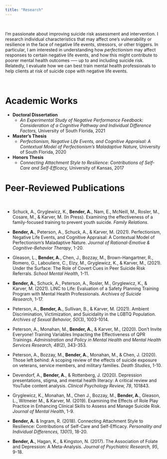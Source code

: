 ```yaml
---
title: "Research"
---
```


<br>

I'm passionate about improving suicide risk assessment and intervention. I research individual characteristics that may affect one's vulnerability or resilience in the face of negative life events, stressors, or other triggers.  In particular, I am interested in understanding how *perfectionism* may affect responses to certain negative life events, and how this might contribute to poorer mental health outcomes —-- up to and including suicide risk. Relatedly, I evaluate how we can best train mental health professionals to help clients at risk of suicide cope with negative life events. 

<br>

# Academic Works

* **Doctoral Dissertation**
  + *An Experimental Study of Negative Performance Feedback: Consideration of a Cognitive Pathway and Individual Difference Factors,* University of South Florida, 2021
* **Master's Thesis**
  + *Perfectionism, Negative Life Events, and Cognitive Appraisal: A Contextual Model of Perfectionism’s Maladaptive Nature,* University of South Florida, 2020
* **Honors Thesis**
  + *Connecting Attachment Style to Resilience: Contributions of Self-Care and Self-Efficacy,* University of Kansas, 2017

# Peer-Reviewed Publications

<br>

* Schuck, A., Gryglewicz, K., **Bender, A.**, Nam, E., McNeill, M., Rosler, M., Cosare, M., & Karver, M. (In Press). Examining the effectiveness of a family-focused training to prevent youth suicide. *Family Relations*.

* **Bender, A.**, Peterson, A., Schuck, A., & Karver, M. (2021). Perfectionism, Negative Life Events, and Cognitive Appraisal: A Contextual Model of Perfectionism’s Maladaptive Nature. *Journal of Rational-Emotive & Cognitive-Behavior Therapy*, 1-20.

* Gleason, L., **Bender, A.**, Chen, J., Bozzay, M., Brown-Hangartner, R., Romero, G., Labouliere, C., Elzy, M., Gryglewicz, K., & Karver, M., (2021). Under the Surface: The Role of Covert Cues in Peer Suicide Risk Referrals. *School Mental Health*, 1-11. 

* **Bender, A.**, Schuck, A., Peterson, A., Rosler, M., Gryglewicz, K., & Karver, M. (2021). LINC to Life: Evaluation of a Safety Planning Training Program with Mental Health Professionals. *Archives of Suicide Research*, 1-17.

* Peterson, A., **Bender, A.**, Sullivan, B., & Karver, M. (2021). Ambient Discrimination, Victimization, and Suicidality in the LGBTQ Population. *Archives of Sexual Behavior, 50*(3), 1003-1014.

* Peterson, A., Monahan, M., **Bender, A.**, & Karver, M., (2020). Don’t Invite Everyone! Training Variables Impacting the Effectiveness of QPR Trainings. *Administration and Policy in Mental Health and Mental Health Services Research, 48*(2), 343-353.

* Peterson, A., Bozzay, M., **Bender, A.**, Monahan, M., & Chen, J. (2020). Those left behind: A scoping review of the effects of suicide exposure on veterans, service members, and military families. *Death Studies*, 1-10.

* Devendorf, A., **Bender, A.**, & Rottenberg, J. (2020). Depression presentations, stigma, and mental health literacy: A critical review and YouTube content analysis. *Clinical Psychology Review, 78*, 101843.

* Gryglewicz, K., Monahan, M., Chen J., Bozzay, M., **Bender, A.**, Gleason, L., Witmeier M., & Karver, M. (2019). Examining the Effects of Role Play Practice in Enhancing Clinical Skills to Assess and Manage Suicide Risk. *Journal of Mental Health*, 1-9. 

* **Bender, A.** & Ingram, R. (2018). Connecting Attachment Style to Resilience: Contributions of Self-Care and Self-Efficacy. *Personality and Individual Differences, 130*(1), 18-20. 

* **Bender, A.**, Hagan, K., & Kingston, N. (2017). The Association of Folate and Depression: A Meta-Analysis. *Journal of Psychiatric Research, 95*, 9-18.










